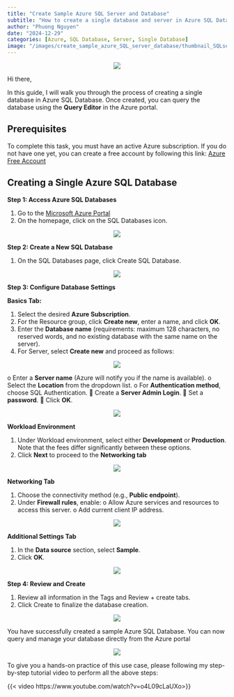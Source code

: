 ```yaml
---
title: "Create Sample Azure SQL Server and Database"
subtitle: "How to create a single database and server in Azure SQL Database"
author: "Phuong Nguyen"
date: "2024-12-29"
categories: [Azure, SQL Database, Server, Single Database]
image: "/images/create_sample_azure_SQL_server_database/thumbnail_SQLserver.png" 
---
```


<center><img src="/images/create_sample_azure_SQL_server_database/intro_sqlserver.webp"></center>

Hi there,

In this guide, I will walk you through the process of creating a single database in Azure SQL Database. Once created, you can query the database using the **Query Editor** in the Azure portal.

## Prerequisites

To complete this task, you must have an active Azure subscription. If you do not have one yet, you can create a free account by following this link: [Azure Free Account](https://azure.microsoft.com/fr-fr/pricing/purchase-options/azure-account?icid=azurefreeaccount)

## Creating a Single Azure SQL Database

**Step 1: Access Azure SQL Databases**

1.	Go to the [Microsoft Azure Portal](https://portal.azure.com/?quickstart=true#home)
2.	On the homepage, click on the SQL Databases icon.

<center><img src="/images/create_sample_azure_SQL_server_database/Step1.png"></center>	

**Step 2: Create a New SQL Database**

1.	On the SQL Databases page, click Create SQL Database.

<center><img src="/images/create_sample_azure_SQL_server_database/Step2.png"></center>	

**Step 3: Configure Database Settings**

**Basics Tab:**

1.	Select the desired **Azure Subscription**.
2.	For the Resource group, click **Create new**, enter a name, and click **OK**.
3.	Enter the **Database name** (requirements: maximum 128 characters, no reserved words, and no existing database with the same name on the server).
4.	For Server, select **Create new** and proceed as follows:

<center><img src="/images/create_sample_azure_SQL_server_database/Step3.png"></center>	

o	Enter a **Server name** (Azure will notify you if the name is available).
o	Select the **Location** from the dropdown list.
o	For **Authentication method**, choose SQL Authentication.
        	Create a **Server Admin Login**.
        	Set a **password**.
        	Click **OK**.

<center><img src="/images/create_sample_azure_SQL_server_database/Step4.png"></center>	

**Workload Environment**

1.	Under Workload environment, select either **Development** or **Production**. Note that the fees differ significantly between these options.
2.	Click **Next** to proceed to the **Networking tab**

<center><img src="/images/create_sample_azure_SQL_server_database/Step5.png"></center>	

**Networking Tab**

1.	Choose the connectivity method (e.g., **Public endpoint**).
2.	Under **Firewall rules**, enable:
    o	Allow Azure services and resources to access this server.
    o	Add current client IP address.

<center><img src="/images/create_sample_azure_SQL_server_database/Step6.png"></center>	

**Additional Settings Tab**

1.	In the **Data source** section, select **Sample**.
2.	Click **OK**.

<center><img src="/images/create_sample_azure_SQL_server_database/Step7.png"></center>

**Step 4: Review and Create**

1.	Review all information in the Tags and Review + create tabs.
2.	Click Create to finalize the database creation.

<center><img src="/images/create_sample_azure_SQL_server_database/Step8.png"></center>

You have successfully created a sample Azure SQL Database. You can now query and manage your database directly from the Azure portal

<center><img src="/images/create_sample_azure_SQL_server_database/Step9.png"></center>

To give you a hands-on practice of this use case, please following my step-by-step tutorial video to perform all the above steps:

{{< video https://www.youtube.com/watch?v=o4L09cLaUXo>}}



